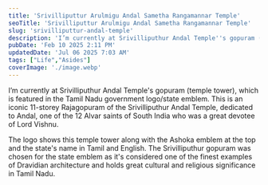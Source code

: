 ```yaml
---
title: 'Srivilliputtur Arulmigu Andal Sametha Rangamannar Temple'
seoTitle: 'Srivilliputtur Arulmigu Andal Sametha Rangamannar Temple'
slug: 'srivilliputtur-andal-temple'
description: 'I’m currently at Srivilliputhur Andal Temple''s gopuram (temple tower), which is featured in the Tamil Nadu government logo/state emblem.'
pubDate: 'Feb 10 2025 2:11 PM'
updatedDate: 'Jul 06 2025 7:03 AM'
tags: ["Life","Asides"]
coverImage: './image.webp'
---
```


<R2Image imageKey="assets/srivilliputtur-andal-temple-1961638e-cd98-80b9-a838-d130660cd0cc.jpeg" alt="Srivilliputtur Arulmigu Andal Sametha Rangamannar Temple" />


I’m currently at Srivilliputhur Andal Temple's gopuram (temple tower), which is featured in the Tamil Nadu government logo/state emblem. This is an iconic 11-storey Rajagopuram of the Srivilliputhur Andal Temple, dedicated to Andal, one of the 12 Alvar saints of South India who was a great devotee of Lord Vishnu.


The logo shows this temple tower along with the Ashoka emblem at the top and the state's name in Tamil and English. The Srivilliputhur gopuram was chosen for the state emblem as it's considered one of the finest examples of Dravidian architecture and holds great cultural and religious significance in Tamil Nadu.​​​​​​​​​​​​​​​​

